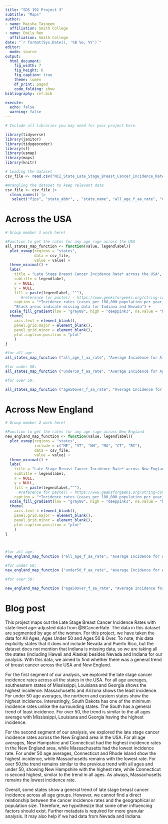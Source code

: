 ```yaml
---
title: "SDS 192 Project 3"
subtitle: "Maps"
author: 
- name: Maisha Tasneem
  affiliation: Smith College
- name: Emily Ren
  affiliation: Smith College
date: "`r format(Sys.Date(), '%B %e, %Y')`"
editor: 
  mode: source
output: 
  html_document:
    fig_width: 7
    fig_height: 6
    fig_caption: true
    theme: lumen
    df_print: paged
    code_folding: show
bibliography: ref.bib 

execute:
  echo: false
  warning: false
---
```


```r
# Include all libraries you may need for your project here. 

library(tidyverse)
library(janitor)
library(tidygeocoder)
library(sf)
library(usmap)
library(maps)
library(knitr)
```

```r
# Loading the dataset
csv_file <- read.csv("NCI_State_Late_Stage_Breast_Cancer_Incidence_Rates.csv")

```

```r
#Wrangling the dataset to keep relevant data
csv_file <- csv_file |> 
  clean_names() |>
   select("fips", "state_abbr", , "state_name", "all_age_f_aa_rate", "under50_f_aa_rate", "age50over_f_aa_rate", "shape_area", "shape_length")
```

# Across the USA

```r
# Group member 1 work here!

#Function to get the rates for any age rage across the USA
all_states_map_function <- function(value, legendlabel){
  plot_usmap(regions = "states",
             data = csv_file, 
             value = value) +
  theme_minimal() +
  labs(
    title = "Late Stage Breast Cancer Incidence Rate* across the USA", 
    subtitle = legendlabel,
    x = NULL, 
    y = NULL,
    fill = paste(legendlabel, "^"),
       #reference for paste() - https://www.geeksforgeeks.org/string-concatenation-in-r-programming/
    caption = "*Incidence rates (cases per 100,000 population per year) are age-adjusted
    ^Black areas indicate missing data for Indiana and Nevada") +
  scale_fill_gradient(low = "gray88", high = "deeppink3", na.value = "black") + 
  theme(
    axis.text = element_blank(),
    panel.grid.major = element_blank(), 
    panel.grid.minor = element_blank(),
    plot.caption.position = "plot"
    )
}

#for all age:
all_states_map_function ("all_age_f_aa_rate", "Average Incidence for All Age")

#for under 50:
all_states_map_function ("under50_f_aa_rate", "Average Incidence for Ages Under 50")

#for over 50:

all_states_map_function ("age50over_f_aa_rate", "Average Incidence for Ages Over 50")
```


# Across New England

```r
# Group member 2 work here!

#Function to get the rates for any age rage across New England
new_england_map_function <- function(value, legendlabel){
  plot_usmap(regions = "states",
             include = c("ME", "VT", "NH", "MA", "CT", "RI"),
             data = csv_file, 
             value = value) +
  theme_minimal() +
  labs(
    title = "Late Stage Breast Cancer Incidence Rate* across New England", 
    subtitle = legendlabel,
    x = NULL, 
    y = NULL,
    fill = paste(legendlabel,"^"),
      #reference for paste() - https://www.geeksforgeeks.org/string-concatenation-in-r-programming/
    caption = "*Incidence rates (cases per 100,000 population per year) are age-adjusted") +
  scale_fill_gradient(low = "gray88", high = "deeppink3", na.value = "black") + 
  theme(
    axis.text = element_blank(),
    panel.grid.major = element_blank(), 
    panel.grid.minor = element_blank(),
    plot.caption.position = "plot"
    )
}



#for all age:
new_england_map_function ("all_age_f_aa_rate", "Average Incidence for All Age")

#for under 50:
new_england_map_function ("under50_f_aa_rate", "Average Incidence for Ages Under 50")

#for over 50:

new_england_map_function ("age50over_f_aa_rate", "Average Incidence for Ages Over 50")

```



# Blog post

This project maps out the Late Stage Breast Cancer Incidence Rates with state-level age-adjusted data from @BCancerRate. The data in this dataset are segmented by age of the women. For this project, we have taken the data for All Ages, Ages Under 50 and Ages 50 & Over. To note, this data explicitly states that it does not include Nevada and Puerto Rico, but the dataset does not mention that Indiana is missing data, so we are taking all the states (including Hawaii and Alaska) besides Nevada and Indiana for our analysis.
With this data, we aimed to find whether there was a general trend of breast cancer across the USA and New England.

For the first segment of our analysis, we explored the late stage cancer incidence rates across all the states in the USA. 
For all age averages, southeastern states of Mississippi, Louisiana and Georgia shows the highest incidence. Massachusetts and Arizona shows the least incidence. 
For under 50 age averages, the northern and eastern states show the highest incidence. Interestingly, South Dakota has one of the minimum incidence rates unlike the surrounding states. The South has a general trend of least incidence.
For over 50, the trend is similar to the all ages average with Mississippi, Louisiana and Georgia having the highest incidence.

For the second segment of our analysis, we explored the late stage cancer incidence rates across the New England area in the USA.
For all age averages, New Hampshire and Connecticut had the highest incidence rates in the New England area, while Massachusetts had the lowest incidence rate.
For under 50 age averages, Connecticut and Rhode Island show the highest incidence, while Massachusetts remains with the lowest rate.
For over 50,the trend remains similar to the previous trend with all ages and under 50, showing New Hampshire with the highest rate, while Connecticut is second highest, similar to the trend in all ages. As always, Massachusetts remains the lowest incidence rate.

Overall, some states show a general trend of late stage breast cancer incidence across all age groups. However, we cannot find a direct relationship between the cancer incidence rates and the geographical or population size. Therefore, we hypothesize that some other influencing factors should exist. Further metadata is required for more granular analysis. It may also help if we had data from Nevada and Indiana.